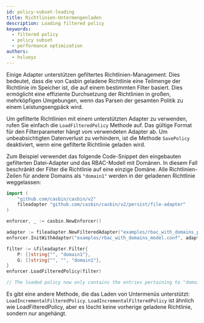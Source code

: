 ```yaml
---
id: policy-subset-loading
title: Richtlinien-Untermengenladen
description: Loading filtered policy
keywords:
  - filtered policy
  - policy subset
  - performance optimization
authors:
  - hsluoyz
---
```


Einige Adapter unterstützen gefiltertes Richtlinien-Management. Dies bedeutet, dass die von Casbin geladene Richtlinie eine Teilmenge der Richtlinie im Speicher ist, die auf einem bestimmten Filter basiert. Dies ermöglicht eine effiziente Durchsetzung der Richtlinien in großen, mehrköpfigen Umgebungen, wenn das Parsen der gesamten Politik zu einem Leistungsengpäck wird.

Um gefilterte Richtlinien mit einem unterstützten Adapter zu verwenden, rufen Sie einfach die `LoadFilteredPolicy` Methode auf. Das gültige Format für den Filterparameter hängt vom verwendeten Adapter ab. Um unbeabsichtigten Datenverlust zu verhindern, ist die Methode `SavePolicy` deaktiviert, wenn eine gefilterte Richtlinie geladen wird.

Zum Beispiel verwendet das folgende Code-Snippet den eingebauten gefilterten Datei-Adapter und das RBAC-Modell mit Domänen. In diesem Fall beschränkt der Filter die Richtlinie auf eine einzige Domäne. Alle Richtlinien-Zeilen für andere Domains als `"domain1"` werden in der geladenen Richtlinie weggelassen:

```go
import (
    "github.com/casbin/casbin/v2"
    fileadapter "github.com/casbin/casbin/v2/persist/file-adapter"
)

enforcer, _ := casbin.NewEnforcer()

adapter := fileadapter.NewFilteredAdapter("examples/rbac_with_domains_policy.csv")
enforcer.InitWithAdapter("examples/rbac_with_domains_model.conf", adapter)

filter := &fileadapter.Filter{
    P: []string{"", "domain1"},
    G: []string{"", "", "domain1"},
}
enforcer.LoadFilteredPolicy(filter)

// The loaded policy now only contains the entries pertaining to "domain1".
```

Es gibt eine andere Methode, die das Laden von Untermenüs unterstützt: `LoadIncrementalFilteredPolicy`. `LoadIncrementalFilteredPolicy` ist ähnlich wie LoadFilteredPolicy, aber es löscht keine vorherige geladene Richtlinie, sondern nur angehängt.
